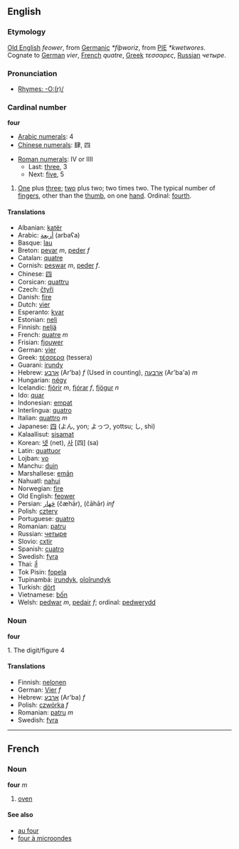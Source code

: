 ==English==
===Etymology===
[[Old English]] ''feower'', from [[Germanic]] ''*fiþworiz'', from [[w:PIE|PIE]] ''*kwetwores''. Cognate to [[German]] ''vier'', [[French]] ''quatre'', [[Greek]] ''τεσσαρες'', [[Russian]] ''четыре''.

===Pronunciation===
*[[Rhymes:English:-O:(r)/|Rhymes: -O:(r)/]]

=== Cardinal number ===
'''four'''
*[[w:Arabic Numerals|Arabic numerals]]: 4
*[[w:Chinese numerals|Chinese numerals]]: 肆, 四

*[[w:Roman numerals|Roman numerals]]: IV or IIII
**Last: [[three]], 3
**Next: [[five]], 5

#[[One]] plus [[three]]; [[two]] plus two; two times two. The typical number of [[finger]]s, other than the [[thumb]], on one [[hand]]. Ordinal: [[fourth]].

==== Translations ====
*Albanian: [[katër]]
*Arabic: [[أربعة]] (arbaʕa)
*Basque: [[lau]]
*Breton: [[pevar]] ''m'', [[peder]] ''f''
*Catalan: [[quatre]]
*Cornish: [[peswar]] ''m'', [[peder]] ''f''.
*Chinese: [[四]]
*Corsican: [[quattru]]
*Czech: [[čtyři]]
*Danish: [[fire]]
*Dutch: [[vier]]
*Esperanto: [[kvar]]
*Estonian: [[neli]]
*Finnish: [[neljä]]
*French: [[quatre]] ''m''
*Frisian: [[fjouwer]]
*German: [[vier]]
*Greek: [[τέσσερα]] (tessera)
*Guarani: [[irundy]]
*Hebrew: [[ארבע]] (Ar'ba) ''f'' (Used in counting), [[ארבעה]] (Ar'ba'a) ''m''
*Hungarian: [[négy]]
*Icelandic: [[fjórir]] ''m'', [[fjórar]] ''f'', [[fjögur]] ''n''
*Ido: [[quar]]
*Indonesian: [[empat]]
*Interlingua: [[quatro]]
*Italian: [[quattro]] ''m''
*Japanese: [[四]] (よん, yon; よっつ, yottsu; し, shi)
*Kalaallisut: [[sisamat]]
*Korean: [[넷]] (net), [[사]] [四] (sa)
*Latin: [[quattuor]]
*Lojban: [[vo]]
*Manchu: [[duin]]
*Marshallese: [[emān]]
*Nahuatl: [[nahui]]
*Norwegian: [[fire]]
*Old English: [[feower]]
*Persian: [[چَهار]] (čæhār), (čāhār) ''inf''
*Polish: [[cztery]]
*Portuguese: [[quatro]]
*Romanian: [[patru]]
*Russian: [[четыре]]
*Slovio: [[cxtir]]
*Spanish: [[cuatro]]
*Swedish: [[fyra]]
*Thai: [[สี่]]
*Tok Pisin: [[fopela]]
*Tupinambá: [[irundyk]], [[oîoîrundyk]]
*Turkish: [[dört]]
*Vietnamese: [[bốn]]
*Welsh: [[pedwar]] ''m'', [[pedair]] ''f''; ordinal: [[pedwerydd]]

=== Noun ===
'''four'''

1. The digit/figure 4

==== Translations ====
*Finnish: [[nelonen]]
*German: [[Vier]] ''f''
*Hebrew: [[ארבע]] (Ar'ba) ''f''
*Polish: [[czwórka]] ''f''
*Romanian: [[patru]] ''m''
*Swedish: [[fyra]]

----

==French==
===Noun===
'''four''' ''m''

#[[oven]]

====See also====
*[[au four]]
*[[four à microondes]]
{{msg:-ore}}
